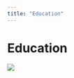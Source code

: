 ```yaml
---
title: "Education"
---
```


# Education

![](https://media.giphy.com/media/drXGoW1iudhKw/giphy.gif)
